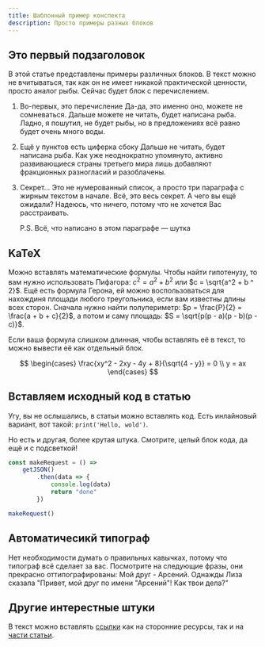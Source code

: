 ```yaml
---
title: Шаблонный пример конспекта
description: Просто примеры разных блоков
---
```


## Это первый подзаголовок

В этой статье представлены примеры различных блоков.
В текст можно не вчитываться, так как он не имеет никакой практической ценности, просто аналог рыбы.
Сейчас будет блок с перечислением.

1. Во-первых, это перечисление
    Да-да, это именно оно, можете не сомневаться.
    Дальше можете не читать, будет написана рыба.
    Ладно, я пошутил, не будет рыбы, но в предложениях всё равно будет очень много воды.

2. Ещё у пунктов есть циферка сбоку
    Дальше не читать, будет написана рыба.
    Как уже неоднократно упомянуто, активно развивающиеся страны третьего мира лишь добавляют фракционных разногласий и разоблачены.

3. Секрет...
    Это не нумерованный список, а просто три параграфа с жирным текстом в начале.
    Всё, это весь секрет. А чего вы ещё ожидали?
    Надеюсь, что ничего, потому что не хочется Вас расстраивать.

    P.S. Всё, что написано в этом параграфе — шутка

## KaTeX

Можно вставлять математические формулы.
Чтобы найти гипотенузу, то вам нужно использовать Пифагора:
$c^2 = a^2 + b^2$ или $c = \sqrt{a^2 + b ^ 2}$.
Ещё есть формула Герона,
ей можно воспользоваться для нахождиня площади любого треугольника,
если вам известны длины всех сторон.
Сначала нужно найти полупериметр: $p = \frac{P}{2} = \frac{a + b + c}{2}$,
а потом и саму площадь: $S = \sqrt{p(p - a)(p - b)(p - c)}$.

Если ваша формула слишком длинная, чтобы вставлять её в текст,
то можно вывести её как отдельный блок.

$$
\begin{cases}
  \frac{xy^2 - 2xy - 4y + 8}{\sqrt{4 - y}} = 0 \\
  y = ax
\end{cases}
$$

## Вставляем исходный код в статью

Угу, вы не ослышались, в статьи можно вставлять код.
Есть инлайновый вариант, вот такой: `print('Hello, wold')`.

Но есть и другая, более крутая штука.
Смотрите, целый блок кода, да ещё и с подсветкой!

```js
const makeRequest = () =>
    getJSON()
        .then(data => {
            console.log(data)
            return "done"
        })

makeRequest()
```

## Автоматичесикй типограф

Нет необходимости думать о правильных кавычках, потому что типограф всё сделает за вас.
Посмотрите на следующие фразы, они прекрасно оттипографированы:
Мой друг - Арсений.
Однажды Лиза сказала "Привет, мой друг по имени "Арсений"! Как твои дела?"

## Другие интерестные штуки

В текст можно вставлять [ссылки](https://yandex.ru/) как на сторонние ресурсы, так и на [части статьи](#first-subtitle).